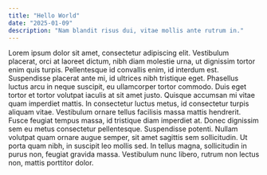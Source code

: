 ```yaml
---
title: "Hello World"
date: "2025-01-09"
description: "Nam blandit risus dui, vitae mollis ante rutrum in."
---
```


Lorem ipsum dolor sit amet, consectetur adipiscing elit. Vestibulum placerat, orci at laoreet dictum, nibh diam molestie urna, ut dignissim tortor enim quis turpis. Pellentesque id convallis enim, id interdum est. Suspendisse placerat ante mi, id ultrices nibh tristique eget. Phasellus luctus arcu in neque suscipit, eu ullamcorper tortor commodo. Duis eget tortor et tortor volutpat iaculis at sit amet justo. Quisque accumsan mi vitae quam imperdiet mattis. In consectetur luctus metus, id consectetur turpis aliquam vitae. Vestibulum ornare tellus facilisis massa mattis hendrerit. Fusce feugiat tempus massa, id tristique diam imperdiet at. Donec dignissim sem eu metus consectetur pellentesque. Suspendisse potenti. Nullam volutpat quam ornare augue semper, sit amet sagittis sem sollicitudin. Ut porta quam nibh, in suscipit leo mollis sed. In tellus magna, sollicitudin in purus non, feugiat gravida massa. Vestibulum nunc libero, rutrum non lectus non, mattis porttitor dolor.